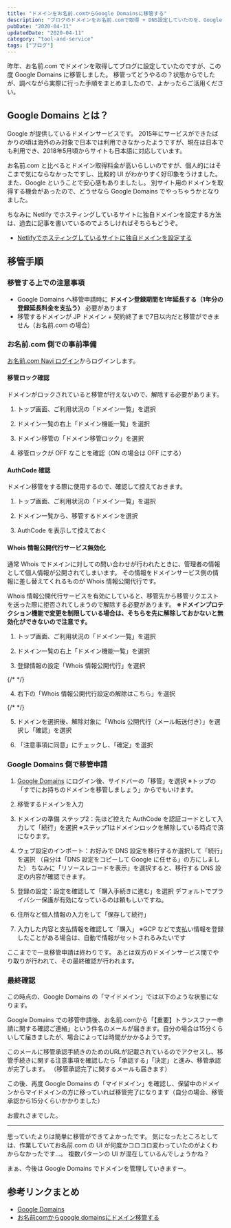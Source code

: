 ```yaml
---
title: "ドメインをお名前.comからGoogle Domainsに移管する"
description: "ブログのドメインをお名前.comで取得 + DNS設定していたのを、Google Domailsの方にドメイン移管 + DNS設定移行した手順の記録"
pubDate: "2020-04-11"
updatedDate: "2020-04-11"
category: "tool-and-service"
tags: ["ブログ"]
---
```


昨年、お名前.com でドメインを取得してブログに設定していたのですが、この度 Google Domains に移管しました。
移管ってどうやるの？状態からでしたが、調べながら実際に行った手順をまとめましたので、よかったらご活用ください。


## Google Domains とは？
<OG url="https://domains.google/intl/ja_jp" />

Google が提供しているドメインサービスです。
2015年にサービスができたばかりの頃は海外のみ対象で日本では利用できなかったようですが、現在は日本でも利用でき、2018年5月頃からサイトも日本語に対応しています。

お名前.com と比べるとドメイン取得料金が高いらしいのですが、個人的にはそこまで気にならなかったですし、比較的 UI がわかりすく好印象をうけました。
また、Google ということで安心感もありましたし。
別サイト用のドメインを取得する機会があったので、どうせなら Google Domains でやっちゃうかとなりました。

ちなみに Netlify でホスティングしているサイトに独自ドメインを設定する方法は、過去に記事を書いているのでよろしければそちらもどうぞ。
- [Netlifyでホスティングしているサイトに独自ドメインを設定する](/posts/2019-07-09-custom-domain)

## 移管手順
### 移管する上での注意事項
- Google Domains へ移管申請時に **ドメイン登録期間を1年延長する（1年分の登録延長料金を支払う）** 必要があります
- 移管するドメインが JP ドメイン + 契約終了まで7日以内だと移管ができません（お名前.com の場合）

### お名前.com 側での事前準備
[お名前.com Navi ログイン](https://www.onamae.com/navi/login/?btn_id=navi_login_onamaetop_header_newdesign&ab=navilogin_other_abflow)からログインします。

#### 移管ロック確認
ドメインがロックされていると移管が行えないので、解除する必要があります。

1. トップ画面、ご利用状況の「ドメイン一覧」を選択
<ImageWrapper className="w-[80%]" src="screenshots/2020/domain-transfer/onamae-top.png" alt="お名前.com Navi トップ画面のドメイン一覧選択" />

2. ドメイン一覧の右上「ドメイン機能一覧」を選択
<ImageWrapper className="w-[80%]" src="screenshots/2020/domain-transfer/onamae-domain-list.png" alt="お名前.com Navi ドメイン一覧画面のドメイン機能一覧選択" />

3. ドメイン移管の「ドメイン移管ロック」を選択
<ImageWrapper className="w-[80%]" src="screenshots/2020/domain-transfer/onamae-domain-change.png" alt="お名前.com Navi ドメイン機能一覧画面のドメイン移管ロック選択" />

4. 移管ロックが OFF なことを確認（ON の場合は OFF にする）
<ImageWrapper className="w-[80%]" src="screenshots/2020/domain-transfer/onamae-domain-lock.png" alt="お名前.com Navi ドメイン移管ロック確認画面" />

#### AuthCode 確認
ドメイン移管をする際に使用するので、確認して控えておきます。

1. トップ画面、ご利用状況の「ドメイン一覧」を選択
<ImageWrapper className="w-[80%]" src="screenshots/2020/domain-transfer/onamae-top.png" alt="お名前.com Navi トップ画面のドメイン一覧選択" />

2. ドメイン一覧から、移管するドメインを選択

3. AuthCode を表示して控えておく
<ImageWrapper className="w-[80%]" src="screenshots/2020/domain-transfer/onamae-domain-authcode.png" alt="お名前.com Navi ドメイン詳細画面のAuthCode表示" />

#### Whois 情報公開代行サービス無効化
通常 Whois でドメインに対しての問い合わせが行われたときに、管理者の情報として個人情報が公開されてしまいます。
その情報をドメインサービス側の情報に差し替えてくれるものが Whois 情報公開代行です。

Whois 情報公開代行サービスを有効にしていると、移管先から移管リクエストを送った際に拒否されてしまうので解除する必要があります。
**※ドメインプロテクション機能で変更を制限している場合は、そちらを先に解除しておかないと無効化ができないので注意です。**

1. トップ画面、ご利用状況の「ドメイン一覧」を選択
<ImageWrapper className="w-[80%]" src="screenshots/2020/domain-transfer/onamae-top.png" alt="お名前.com Navi トップ画面のドメイン一覧選択" />

2. ドメイン一覧の右上「ドメイン機能一覧」を選択
<ImageWrapper className="w-[80%]" src="screenshots/2020/domain-transfer/onamae-domain-list.png" alt="お名前.com Navi ドメイン一覧画面のドメイン機能一覧選択" />

3. 登録情報の設定「Whois 情報公開代行」を選択
<ImageWrapper className="w-[80%]" src="screenshots/2020/domain-transfer/onamae-whois.png" alt="お名前.com Navi ドメイン機能一覧画面のWhois情報公開代行選択" />

{/* <!-- textlint-disable ja-technical-writing/max-kanji-continuous-len --> */}

4. 右下の「Whois 情報公開代行設定の解除はこちら」を選択
<ImageWrapper className="w-[80%]" src="screenshots/2020/domain-transfer/onamae-whois-setting.png" alt="お名前.com Navi Whois情報公開代行設定画面のWhois情報公開代行設定の解除はこちら選択" />

{/* <!-- textlint-enable --> */}

5. ドメインを選択後、解除対象に「Whois 公開代行（メール転送付き）」を選択し「確認」を選択
<ImageWrapper className="w-[80%]" src="screenshots/2020/domain-transfer/onamae-whois-setting2.png" alt="お名前.com Navi Whois情報公開代行設定解除画面の解除対象と確認選択" />

6. 「注意事項に同意」にチェックし、「確定」を選択

### Google Domains 側で移管申請
1. [Google Domains](https://domains.google/intl/ja_jp/) にログイン後、サイドバーの「移管」を選択
  ※トップの「すでにお持ちのドメインを移管しましょう」からでもいけます。

2. 移管するドメインを入力

3. ドメインの準備 ステップ2：先ほど控えた AuthCode を認証コードとして入力して「続行」を選択
   ※ステップ1はドメインロックを解除している時点で済になります。
<ImageWrapper className="w-[80%]" src="screenshots/2020/domain-transfer/google-domain-authcode.png" alt="Google Domains ドメインの準備 ステップ2 認証コード入力" />

4. ウェブ設定のインポート：お好みで DNS 設定を移行するか選択して「続行」を選択
  （自分は「DNS 設定をコピーして Google に任せる」の方にしました）
  ちなみに「リソースレコードを表示」を選択すると、移行する DNS 設定の内容が確認できます。
<ImageWrapper className="w-[80%]" src="screenshots/2020/domain-transfer/google-domain-setting-import.png" alt="Google Domains ウェブ設定のインポート 続行選択" />

5. 登録の設定：設定を確認して「購入手続きに進む」を選択
   デフォルトでプライバシー保護が有効になっているのは頼もしいですね。
<ImageWrapper className="w-[80%]" src="screenshots/2020/domain-transfer/google-domain-purchase.png" alt="Google Domains 登録の設定 購入手続きに進む選択" />

6. 住所など個人情報の入力をして「保存して続行」

7. 入力した内容と支払情報を確認して「購入」
   ※GCP などで支払い情報を登録したことがある場合は、自動で情報がセットされるみたいです

ここまでで一旦移管申請は終わりです。
あとは双方のドメインサービス間でやり取りが行われて、その最終確認が行われます。

### 最終確認
この時点の、Google Domains の「マイドメイン」では以下のような状態になります。
<ImageWrapper className="w-[80%]" src="screenshots/2020/domain-transfer/google-domain-mydomain.png" alt="Google Domains マイドメイン 移管ステータス確認" />

Google Domains での移管申請後、お名前.comから「【重要】トランスファー申請に関する確認ご連絡」という件名のメールが届きます。自分の場合は15分くらいして届きましたが、場合によっては時間がかかるようです。

このメールに移管承認手続きのためのURLが記載されているのでアクセスし、移管手続きに関する注意事項を確認したら「承認する」「決定」と進み、移管承認が完了します。
（移管承認完了に関するメールも届きます）

この後、再度 Google Domains の「マイドメイン」を確認し、保留中のドメインからマイドメインの方に移っていれば移管完了になります（自分の場合、移管承認から15分くらいかかりました）

お疲れさまでした。

---
思っていたよりは簡単に移管ができてよかったです。
気になったところとしては、作業していてお名前.com の UI が何度かコロコロ変わっていたのがよくわからなかったです...。
複数パターンの UI が混在しているんでしょうかね？

まぁ、今後は Google Domains でドメインを管理していきますー。

## 参考リンクまとめ
- [Google Domains](https://domains.google/intl/ja_jp)
- [お名前comからgoogle domainsにドメイン移管する](https://qiita.com/fnifni/items/0daca17e0750659f2866)
